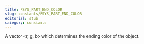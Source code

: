 ```yaml
---
title: PSYS_PART_END_COLOR
slug: constants/PSYS_PART_END_COLOR
editorial: stub
category: constants
---
```


<LSLConstant
	name="PSYS_PART_END_COLOR"
	type="integer"
	value="3"
/>

A vector &lt;r, g, b&gt; which determines the ending color of the object.
